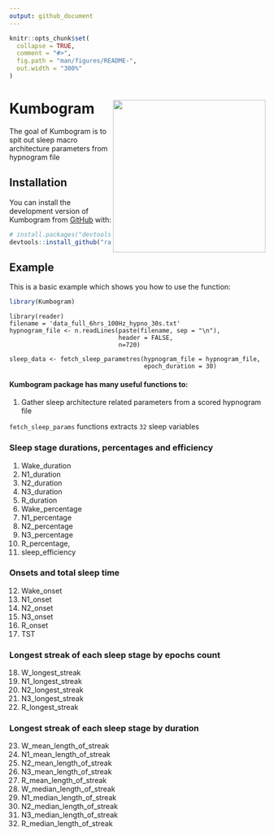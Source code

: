 ```yaml
---
output: github_document
---
```


<!-- README.md is generated from README.Rmd. Please edit that file -->

```r
knitr::opts_chunk$set(
  collapse = TRUE,
  comment = "#>",
  fig.path = "man/figures/README-",
  out.width = "300%"
)
```

# Kumbogram <img src="./man/figures/logo.png" align="right" width="300" />

<!-- badges: start -->
<!-- badges: end -->

The goal of Kumbogram is to spit out sleep macro architecture parameters from hypnogram file

## Installation

You can install the development version of Kumbogram from [GitHub](https://github.com/) with:

``` r
# install.packages("devtools")
devtools::install_github("rahulvenugopal/Kumbogram")
```

## Example

This is a basic example which shows you how to use the function:

```r
library(Kumbogram)
```

```
library(reader)
filename = 'data_full_6hrs_100Hz_hypno_30s.txt'
hypnogram_file <- n.readLines(paste(filename, sep = "\n"),
                              header = FALSE,
                              n=720)

sleep_data <- fetch_sleep_parametres(hypnogram_file = hypnogram_file,
                                     epoch_duration = 30)
```
#### Kumbogram package has many useful functions to:

1. Gather sleep architecture related parameters from a scored hypnogram file


`fetch_sleep_params` functions extracts `32` sleep variables

### Sleep stage durations, percentages and efficiency
1. Wake_duration
2. N1_duration
3. N2_duration
4. N3_duration
5. R_duration
6. Wake_percentage
7. N1_percentage
8. N2_percentage
9. N3_percentage
10. R_percentage,
11. sleep_efficiency

### Onsets and total sleep time
12. Wake_onset
13. N1_onset
14. N2_onset
15. N3_onset
16. R_onset
17. TST

### Longest streak of each sleep stage by epochs count
18. W_longest_streak
19. N1_longest_streak
20. N2_longest_streak
21. N3_longest_streak
22. R_longest_streak

### Longest streak of each sleep stage by duration
23. W_mean_length_of_streak
24. N1_mean_length_of_streak
25. N2_mean_length_of_streak
26. N3_mean_length_of_streak
27. R_mean_length_of_streak
28. W_median_length_of_streak
29. N1_median_length_of_streak
30. N2_median_length_of_streak
31. N3_median_length_of_streak
32. R_median_length_of_streak
